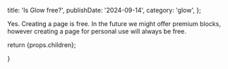 
  title: 'Is Glow free?',
  publishDate: '2024-09-14',
  category: 'glow',
};

Yes. Creating a page is free. In the future we might offer premium blocks, however creating a page for personal use will always be free.

return <ArticleTemplate meta={metadata}>{props.children}</ArticleTemplate>;

}
